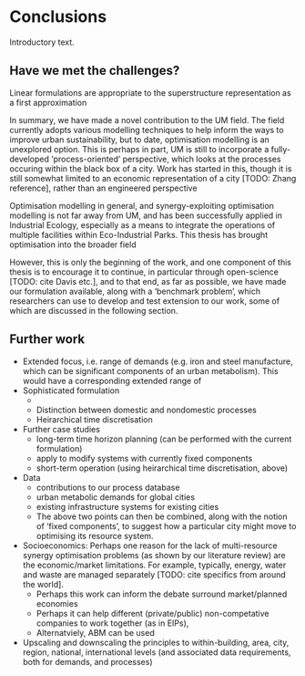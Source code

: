# Conclusions

Introductory text.

## Have we met the challenges?

Linear formulations are appropriate to the superstructure representation as a first approximation

In summary, we have made a novel contribution to the UM field. The field currently adopts various modelling techniques to help inform the ways to improve urban sustainability, but to date, optimisation modelling is an unexplored option. This is perhaps in part, UM is still to incorporate a fully-developed 'process-oriented' perspective, which looks at the processes occuring within the black box of a city. Work has started in this, though it is still somewhat limited to an economic representation of a city [TODO: Zhang reference], rather than an engineered perspective

Optimisation modelling in general, and synergy-exploiting optimisation modelling is not far away from UM, and has been successfully applied in Industrial Ecology, especially as a means to integrate the operations of multiple facilities within Eco-Industrial Parks. This thesis has brought optimisation into the broader field

However, this is only the beginning of the work, and one component of this thesis is to encourage it to continue, in particular through open-science [TODO: cite Davis etc.], and to that end, as far as possible, we have made our formulation available, along with a 'benchmark problem', which researchers can use to develop and test extension to our work, some of which are discussed in the following section.

## Further work

- Extended focus, i.e. range of demands (e.g. iron and steel manufacture, which can be significant components of an urban metabolism). This would have a corresponding extended range of 
- Sophisticated formulation
  	- 
	- Distinction between domestic and nondomestic processes
	- Heirarchical time discretisation
- Further case studies
  	- long-term time horizon planning (can be performed with the current formulation)
  	- apply to modify systems with currently fixed components
	- short-term operation (using heirarchical time discretisation, above)
- Data
  	- contributions to our process database
  	- urban metabolic demands for global cities
  	- existing infrastructure systems for existing cities
	- The above two points can then be combined, along with the notion of 'fixed components', to suggest how a particular city might move to optimising its resource system.
- Socioeconomics: Perhaps one reason for the lack of multi-resource synergy optimisation problems (as shown by our literature review) are the economic/market limitations. For example, typically, energy, water and waste are managed separately [TODO: cite specifics from around the world].
	- Perhaps this work can inform the debate surround market/planned economies
	- Perhaps it can help different (private/public) non-competative companies to work together (as in EIPs),
	- Alternatviely, ABM can be used
- Upscaling and downscaling the principles to within-building, area, city, region, national, international levels (and associated data requirements, both for demands, and processes)
